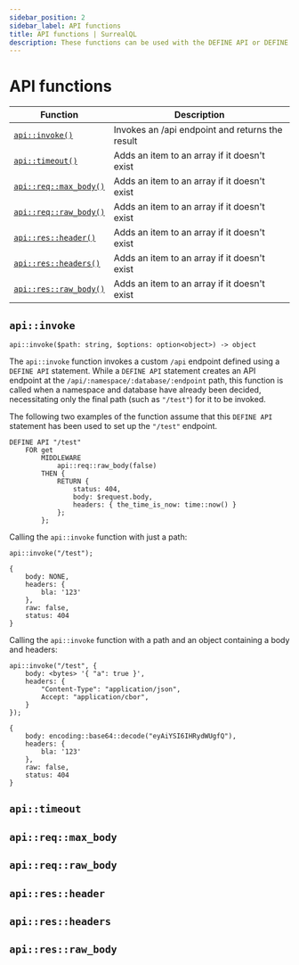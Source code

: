 ```yaml
---
sidebar_position: 2
sidebar_label: API functions
title: API functions | SurrealQL
description: These functions can be used with the DEFINE API or DEFINE CONFIG statements.
---
```


# API functions

<table>
  <thead>
    <tr>
      <th scope="col">Function</th>
      <th scope="col">Description</th>
    </tr>
  </thead>
  <tbody>
    <tr>
      <td scope="row" data-label="Function"><a href="#apiinvoke"><code>api::invoke()</code></a></td>
      <td scope="row" data-label="Description">Invokes an /api endpoint and returns the result</td>
    </tr>
    <tr>
      <td scope="row" data-label="Function"><a href="#apitimeout"><code>api::timeout()</code></a></td>
      <td scope="row" data-label="Description">Adds an item to an array if it doesn't exist</td>
    </tr>
    <tr>
      <td scope="row" data-label="Function"><a href="#apireqmax_body"><code>api::req::max_body()</code></a></td>
      <td scope="row" data-label="Description">Adds an item to an array if it doesn't exist</td>
    </tr>
    <tr>
      <td scope="row" data-label="Function"><a href="#apireqraw_body"><code>api::req::raw_body()</code></a></td>
      <td scope="row" data-label="Description">Adds an item to an array if it doesn't exist</td>
    </tr>
    <tr>
      <td scope="row" data-label="Function"><a href="#apiresheader"><code>api::res::header()</code></a></td>
      <td scope="row" data-label="Description">Adds an item to an array if it doesn't exist</td>
    </tr>
    <tr>
      <td scope="row" data-label="Function"><a href="#apiresheaders"><code>api::res::headers()</code></a></td>
      <td scope="row" data-label="Description">Adds an item to an array if it doesn't exist</td>
    </tr>
    <tr>
      <td scope="row" data-label="Function"><a href="#apiresraw_body"><code>api::res::raw_body()</code></a></td>
      <td scope="row" data-label="Description">Adds an item to an array if it doesn't exist</td>
    </tr>
  </tbody>
</table>

## `api::invoke`

```surql title="API DEFINITION"
api::invoke($path: string, $options: option<object>) -> object
```

The `api::invoke` function invokes a custom `/api` endpoint defined using a `DEFINE API` statement. While a `DEFINE API` statement creates an API endpoint at the `/api/:namespace/:database/:endpoint` path, this function is called when a namespace and database have already been decided, necessitating only the final path (such as `"/test"`) for it to be invoked.

The following two examples of the function assume that this `DEFINE API` statement has been used to set up the `"/test"` endpoint.

```surql
DEFINE API "/test"
    FOR get 
        MIDDLEWARE
            api::req::raw_body(false)
        THEN {
            RETURN {
                status: 404,
                body: $request.body,
                headers: { the_time_is_now: time::now() }
            };
        };
```

Calling the `api::invoke` function with just a path:

```surql
api::invoke("/test");
```

```surql title="Output"
{
	body: NONE,
	headers: {
		bla: '123'
	},
	raw: false,
	status: 404
}
```

Calling the `api::invoke` function with a path and an object containing a body and headers:

```surql
api::invoke("/test", {
    body: <bytes> '{ "a": true }',
    headers: {
        "Content-Type": "application/json",
        Accept: "application/cbor",
    }
});
```

```surql title="Output"
{
	body: encoding::base64::decode("eyAiYSI6IHRydWUgfQ"),
	headers: {
		bla: '123'
	},
	raw: false,
	status: 404
}
```

## `api::timeout`

## `api::req::max_body`

## `api::req::raw_body`

## `api::res::header`

## `api::res::headers`

## `api::res::raw_body`